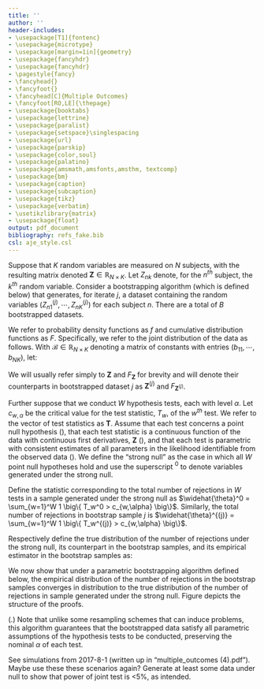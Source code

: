 ```yaml
---
title: ''
author: ''
header-includes:
- \usepackage[T1]{fontenc}
- \usepackage{microtype}
- \usepackage[margin=1in]{geometry}
- \usepackage{fancyhdr}
- \usepackage{fancyhdr}
- \pagestyle{fancy}
- \fancyhead{}
- \fancyfoot{}
- \fancyhead[C]{Multiple Outcomes}
- \fancyfoot[RO,LE]{\thepage}
- \usepackage{booktabs}
- \usepackage{lettrine}
- \usepackage{paralist}
- \usepackage{setspace}\singlespacing
- \usepackage{url}
- \usepackage{parskip}
- \usepackage{color,soul}
- \usepackage{palatino}
- \usepackage{amsmath,amsfonts,amsthm, textcomp}
- \usepackage{bm}
- \usepackage{caption}
- \usepackage{subcaption}
- \usepackage{tikz}
- \usepackage{verbatim}
- \usetikzlibrary{matrix}
- \usepackage{float}
output: pdf_document
bibliography: refs_fake.bib
csl: aje_style.csl
---
```


\newtheorem{theorem}{Theorem}
\newtheorem{corollary}{Corollary}
\newtheorem{lemma}{Lemma}
\newtheorem{definition}{Definition}
\newtheorem{remark}{Remark}
\newtheorem{fact}{Fact}
\newtheorem{example}{Example}
\newtheorem{algorithm}{Algorithm}


<!--
\doublespacing

\begin{center}
\textbf{ \LARGE{Title line one:} } \\ \vspace{5mm}
\textbf{ \LARGE{title line two} }
\vspace{10mm}
\end{center}

\doublespacing

\vspace{10mm}
\begin{center}
\large{ \emph{ Maya B. Mathur$^{1, 2\ast}$, Peng Ding$^{3}$, and Tyler J. VanderWeele$^{1,4}$ } }
\end{center}

\vspace{15mm}

\small{$^{1}$ Department of Biostatistics, Harvard T. H. Chan School of Public Health, Boston, MA, USA}

\small{$^{2}$Quantitative Sciences Unit, Stanford University, Palo Alto, CA, USA}

\small{$^{3}$Department of Statistics, University of California at Berkeley, Berkeley, CA, USA}

\small{$^{4}$Department of Epidemiology, Harvard T. H. Chan School of Public Health, Boston, MA, USA}


\vspace{15mm}
\begin{singlespacing} 
\small{$\ast$: Corresponding author:

mmathur@stanford.edu

Quantitative Sciences Unit (c/o Inna Sayfer)

1070 Arastradero Road

Palo Alto, CA

94305

}
\end{singlespacing}

\vspace{10mm}


\newpage
-->

\section{Notes to self}


<!-------------------------- --------------------------------->
<!-------------- SECTION: SETTING AND NOTATION --------------->
<!-------------------------- --------------------------------->

\section{Setting and notation}

Suppose that $K$ random variables are measured on $N$ subjects, with the resulting matrix denoted $\mathbf{Z} \in \mathbb{R}_{N \times K}$. Let $Z_{nk}$ denote, for the $n^{th}$ subject, the $k^{th}$ random variable. Consider a bootstrapping algorithm (which is defined below) that generates, for iterate $j$, a dataset containing the random variables $\left( Z_{n1}^{(j)}, \dotsb, Z_{nK}^{(j)} \right)$ for each subject $n$. There are a total of $B$ bootstrapped datasets. 

We refer to probability density functions as $f$ and cumulative distribution functions as $F$. Specifically, we refer to the joint distribution of the data as follows. With $\mathcal{B} \in \mathbb{R}_{N \times K}$ denoting a matrix of constants with entries $\left( b_{11}, \dotsb, b_{NK} \right)$, let:
\begin{align*}
F_{\mathbf{Z}} \left( \mathbf{B} \right) &= P \left( Z_{11} \le b_{11}, \dotsb, Z_{NK} \le b_{NK} \right)
\end{align*}

<!-- Define the joint CDF of $\left( Z_{n1}^{(j)}, \dotsb, Z_{nK}^{(j)} \right)$ as:

\begin{align*}
F_{\left( Z_{n1}^{(j)}, \dotsb, Z_{nK}^{(j)} \right)} \left( r_1, \dotsb, r_K \right) &= P \left( Z_{n1}^{(j)} < r_1, \dotsb, Z_{nK}^{(j)} < r_K \right)
\end{align*}
-->

We will usually refer simply to $\mathbf{Z}$ and $F_{\mathbf{Z}}$ for brevity and will denote their counterparts in bootstrapped dataset $j$ as $\mathbf{Z}^{(j)}$ and $F_{\mathbf{Z}^{(j)}}$.

Further suppose that we conduct $W$ hypothesis tests, each with level $\alpha$. Let $c_{w,\alpha}$ be the critical value for the test statistic, $T_w$, of the $w^{th}$ test. We refer to the vector of test statistics as $\mathbf{T}$. Assume that each test concerns a point null hypothesis (\textbf{Assumption 1}), that each test statistic is a continuous function of the data with continuous first derivatives, $\mathbf{Z}$ (\textbf{Assumption 2}), and that each test is parametric with consistent estimates of all parameters in the likelihood identifiable from the observed data (\textbf{Assumption 3}). We define the "strong null" as the case in which all $W$ point null hypotheses hold and use the superscript $^0$ to denote variables generated under the strong null. 

Define the statistic corresponding to the total number of rejections in $W$ tests in a sample generated under the strong null as $\widehat{\theta}^0 = \sum_{w=1}^W 1 \big\{ T_w^0 > c_{w,\alpha} \big\}$. Similarly, the total number of rejections in bootstrap sample $j$ is $\widehat{\theta}^{(j)} = \sum_{w=1}^W 1 \big\{ T_w^{(j)} > c_{w,\alpha} \big\}$. 

Respectively define the true distribution of the number of rejections under the strong null, its counterpart in the bootstrap samples, and its empirical estimator in the bootstrap samples as:
\begin{align*}
F_{\widehat{\theta}^0}(r) &= P \left( \widehat{\theta}^0 \le r \right) \\
F_{\widehat{\theta}^{(j)}}(r) &= P \left( \widehat{\theta}^{(j)} \le r \right) \\
\widehat{F}_{\widehat{\theta}^{(j)}} \left( r \right) &= \frac{1}{B} \sum_{j^{*}=1}^B 1 \Big\{ \widehat{\theta}^{(j^{*})} \le r \Big\}
\end{align*}


<!------------- --------------------------------->
<!-------------- SECTION: RESULTS --------------->
<!------------- --------------------------------->

\section{Results}

We now show that under a parametric bootstrapping algorithm defined below, the empirical distribution of the number of rejections in the bootstrap samples converges in distribution to the true distribution of the number of rejections in sample generated under the strong null. Figure \ref{roadmap} depicts the structure of the proofs. 


\begin{figure}[H]
\caption{Overview of theory to follow. The dashed arrows denote convergence in probability in either $N$ or both $N$ and $B$. The solid arrow denotes almost sure convergence in $B$. Parenthetical acronyms refer to remarks, a lemma, and a theorem developed below.}
\label{roadmap}
\begin{center}
\begin{tikzpicture}
  \matrix (m) [matrix of math nodes,row sep=3em,column sep=4em,minimum width=2em]
  {
     F_{ \mathbf{T}^{(j)} } & F_{ \mathbf{T}^0 } \\
      %& F_{ \mathbf{Z} }
      \\};
  \path[-stealth]
  % the - argument removes the arrowhead
    (m-1-1) edge[dashed] node [below] {(R1)} (m-1-2)
    
    % diagonal line
	%(m-1-1) edge[dashed] node [below] {(C1)} (m-2-2)
    
    %(m-1-2) edge[dotted] node [right] {(L2)} (m-2-2)
            ;
\end{tikzpicture} % pic 1
\qquad
\begin{tikzpicture}
  \matrix (m) [matrix of math nodes,row sep=3em,column sep=4em,minimum width=2em]
  {
     F_{ \widehat{\theta}^{(j)} } & F_{ \widehat{\theta}^0 }  \\
      \widehat{F}_{ \widehat{\theta}^{(j)} } & \\};
  \path[-stealth]
  % the - argument removes the arrowhead
    (m-1-1) edge[dashed] node [below] {(L1)} (m-1-2)
    
    % diagonal line
	(m-2-1) edge[] node [left] {(R2)} (m-1-1)
    
    (m-2-1) edge [dashed] node [below] {(T1)} (m-1-2)
            ;
\end{tikzpicture}
\end{center}
\end{figure}



<!-------------- Definition 1 --------------->
\bigskip \begin{algorithm}[Parametric bootstrap under the strong null] 
\label{cbt_def}
We will refer throughout to bootstrap samples generated as follows:
\begin{enumerate}
\item Use the observed data to obtain consistent point estimates of any unknown parameters in the likelihood. 
\item For any parameters in the likelihood that are constrained under the null hypothesis, set them equal to their null values (which are uniquely defined under Assumption 1 regarding point null hypotheses). For nuisance parameters, set them equal to their consistent estimates.  
\item For any covariates treated as fixed in the likelihood, set them equal to their observed values.
\item Generate outcome data from the estimated likelihood under the strong null as defined above. 
\end{enumerate}
\end{algorithm}

(\hl{CITE ME - e.g., Fox, Romano}.)
Note that unlike some resampling schemes that can induce \hl{XXX} problems, this algorithm guarantees that the bootstrapped data satisfy all parametric assumptions of the hypothesis tests to be conducted, preserving the nominal $\alpha$ of each test.


<!-------------- Example 1 --------------->
\bigskip
\begin{example}[Parametric bootstrap for multiple linear regression] 
Suppose that one of the hypothesis tests is conducted using an OLS model regressing the $w^{th}$ variable on the first variable, adjusting for the second variable:
$$Z_{nw} = \beta_0 + \beta_1 Z_{n1} + \beta_2 Z_{n2} + \epsilon_{nw}$$
with $H_0: \beta_1 = 0$ and $\epsilon \sim N(0, \sigma^2)$. Then we can apply Algorithm \ref{cbt_def} as follows:
\begin{enumerate}
\item Fit the model to the observed data to estimate the three nuisance parameters as $\widehat{\beta}_0$, $\widehat{\beta}_2$, and $\widehat{\sigma}^2$. 
\item For each bootstrap iterate, set the design matrix equal to that of the observed data.
\item Set $\beta_1 = 0$ (invoking the strong null), and set nuisance parameters $\beta_0 = \widehat{\beta}_0$, $\beta_2 = \widehat{\beta}_2$, and $\sigma^2 = \widehat{\sigma}^2$. 
\item Thus, for each bootstrap iterate, generate the bootstrapped outcomes as $Z_{nw}^{(j)} = \widehat{\beta}_0 + \widehat{\beta}_2 Z_{n2} + \epsilon^{(j)}_{nw}$, where $\epsilon^{(j)}_{nw} \sim N(0,\widehat{\sigma}^2)$. 
\end{enumerate}
\end{example}


<!-------------- Example 2 --------------->
\bigskip
\begin{example}[Parametric bootstrap for linear mixed model] 
The approach in Definition \ref{cbt_def} can accommodate parametric models with correlated observations, such as a linear mixed model with random intercepts by subject. One could obtain consistent estimates of the random intercepts using, for example, empirical Bayesian estimation, and these estimates can be plugged into the estimated likelihood under the strong null. 
\end{example}


<!-------------- Remark 1 --------------->
\bigskip
\begin{remark}
\label{CMT_results}
The distribution of the bootstrapped test statistics is consistent in $N$ for the true distribution of the test statistics under the strong null. By repeatedly invoking the Continuous Mapping Theorem (CMT):
\begin{align}
\label{consistent}
f_{\mathbf{Z}^{(j)}} &\xrightarrow[N \to \infty]{P} f_{\mathbf{Z}^0} \tag{CMT; Assumption 3} \\
f_{\mathbf{T}^{(j)}} &\xrightarrow[N \to \infty]{P} f_{\mathbf{T}^0} \tag{CMT; Assumption 2} \\
F_{\mathbf{T}^{(j)}} &\xrightarrow[N \to \infty]{P} F_{\mathbf{T}^0} \tag{CMT; integration preserves continuity} \\
\end{align}
\end{remark}

<!-------------- Remark 2 --------------->
\bigskip \begin{remark}
\label{glivenko}
By the i.i.d construction of the bootstrap samples and the Glivenko-Cantelli theorem, the empirical distribution of the number of rejections in the bootstrap samples converges almost surely in $B$ to its true distribution under the strong null:
$$\widehat{F}_{\widehat{\theta}^{(j)}} \xrightarrow[B \to \infty]{A.S.} F_{\widehat{\theta}^{(j)}} $$
\end{remark}


<!-------------- Fact 2 --------------->
<!-- has been replaced by Glivenko-Cantelli -->
<!--
\bigskip \begin{fact}
\label{glivenko}

The empirical distribution of the number of rejections in the bootstrap samples converges almost surely in $B$ to its true distribution under the strong null:
$$\widehat{F}_{\widehat{\theta}^{(j)}} \xrightarrow[B \to \infty]{A.S.} F_{\widehat{\theta}^{(j)}} $$
\begin{proof}
Since the $B$ bootstrap samples are i.i.d. and $E \big[ \vert \widehat{F}_{\widehat{\theta}^{(j)}} \left( r \right) \vert \big] < \infty$, this follows directly from the SLLN:
%--
\begin{align*}
\widehat{F}_{\widehat{\theta}^{(j)}} \left( r \right) &= \frac{1}{B} \sum_{j^{*}=1}^B 1 \Big\{ \widehat{\theta}^{(j^{*})} \le r \Big\} \\
& \xrightarrow[N \to \infty]{A.S.} E \Big[ 1 \big\{ \widehat{\theta}^{(j)} \le r \big\} \Big] \\
&= P \left( \widehat{\theta}^{(j)} \le r \right) \\
&= F_{\widehat{\theta}^{(j)}}(r)
\end{align*}
\end{proof}
\hl{NOTE TO SELF: For paper, should just invoke Glivenko-Cantelli.}
\end{fact}
-->

<!-------------- Lemma 1 --------------->
\bigskip \begin{lemma}
\label{lemma3}
The number of rejections in the bootstrap samples converges in distribution in $N$ to the number of rejections in samples from the original population under the strong null: $$F_{{ \widehat{\theta} }^{(j)}} \xrightarrow[N \to \infty]{P} F_{{ \widehat{\theta} }^0}$$

\begin{proof}
Define the $r$-family of ``rejection sets'' as all possible configurations of the $W$ test statistics that lead to $r$ rejections: $$\mathcal{A}_r = \Big\{ \left( A_1, \dotsb, A_W \right) \in \mathbb{R}^W : \left( T_1 \in A_1, \dotsb, T_W \in A_W \right) \; \Rightarrow \; \widehat{\theta} = r\Big\}$$
(For example, $\mathcal{A}_5$ contains all the 5-vectors of sets such that, if $\left( T_1 \in A_1, \dotsb, T_5 \in A_5 \right)$, then there are 5 total rejections across the $W$ tests. Suppose, for example, that $T_w \in (-\infty, \infty) \; \forall \; w$ and that each null hypothesis is rejected when $T_w > c_{\alpha}$. Then there are ${W \choose r}$ vectors in $\mathcal{A}_5$, representing the number of ways to select $r$ rejections from $W$ tests. One such vector corresponds to rejecting the first 5 tests and failing to reject all remaining tests:\\ $\left( (c_\alpha, \infty), (c_\alpha, \infty), (c_\alpha, \infty), (c_\alpha, \infty), (c_\alpha, \infty), (-\infty, c_\alpha], \dotsb, (-\infty, c_\alpha] \right)$.)

\bigskip Now consider the distribution of $\widehat{\theta}^{(j)}$:
\begin{align*}
P \left( \widehat{\theta}^{(j)} = r \right) &= P \left( \sum_{w=1}^W 1 \Big\{ T_w^{(j)} > c_{w,\alpha} \Big\} = r \right) \\
&= \sum_{ \left( A_1, \dotsb, A_W \right) \in \mathcal{A} } P \left( T_1^{(j)} \in A_1, \dotsb, T_W^{(j)} \in A_W \right) \\
&\xrightarrow[N \to \infty]{P} \sum_{ \left( A_1, \dotsb, A_W \right) \in \mathcal{A} } P \left( T^0_1 \in A_1, \dotsb, T^0_W \in A_W \right) \tag{\text{from Remark} \ref{CMT_results}}\\
&= P \left( \widehat{\theta}^0 = r \right)
\end{align*}
\end{proof}
\end{lemma}





<!-------------- Theorem 1 --------------->
\bigskip \begin{theorem} 
\label{theorem1}
The empirical distribution of the number of rejections in the bootstrap samples is consistent in $N$ and $B$ for the true distribution of the number of rejections under the strong null:
$$\widehat{F}_{\widehat{\theta}^{(j)}} \xrightarrow[B, N \to \infty]{P} F_{\widehat{\theta}^0} $$
\begin{proof}
Fix an arbitrarily small $\epsilon > 0$ and $\epsilon' > 0$. Remark \ref{glivenko} implies consistency, so there exists a $B^{*}$ such that, for all $B > B^{*}$:
\begin{align*}
P \left( \vert \widehat{F}_{ \widehat{\theta}^{(j)} } - F_{ \widehat{\theta}^{(j)} } \vert > \epsilon / 2 \right) &< \epsilon'/2
\end{align*}
Similarly, from Lemma \ref{lemma3}, there exists an $N^{*}$ such that, for all $N > N^{*}$:
\begin{align*}
P \left( \vert F_{ \widehat{\theta}^{(j)} } - F_{ \widehat{\theta}^0 } \vert > \epsilon / 2 \right) &< \epsilon' / 2
\end{align*}
Thus, for all $B$ and $N$ such that $B > B^{*}$ and $N > N^{*}$:
\begin{align*}
P \left( \vert \widehat{F}_{ \widehat{\theta}^{(j)} } - F_{ \widehat{\theta}^0 } \vert > \epsilon \right) &= P \left( \vert  \widehat{F}_{ \widehat{\theta}^{(j)} } - F_{ \widehat{\theta}^{(j)} } + F_{ \widehat{\theta}^{(j)} } - F_{ \widehat{\theta}^0 } \vert > \epsilon \right) \\
&\le P \left( \vert \widehat{F}_{ \widehat{\theta}^{(j)} } - F_{ \widehat{\theta}^{(j)} } \vert + \vert F_{ \widehat{\theta}^{(j)} } - F_{ \widehat{\theta}^0 } \vert > \epsilon \right)  \tag{triangle inequality}\\
&\le P \left( \vert \widehat{F}_{ \widehat{\theta}^{(j)} } - F_{ \widehat{\theta}^{(j)} } \vert > \epsilon/2 \; \text{ or } \; \vert F_{ \widehat{\theta}^{(j)} } - F_{ \widehat{\theta}^0 } \vert > \epsilon/2 \right) \\
&\le P \left( \vert \widehat{F}_{ \widehat{\theta}^{(j)} } - F_{ \widehat{\theta}^{(j)} } \vert > \epsilon/2 \right) + P \left( \vert F_{ \widehat{\theta}^{(j)} } - F_{ \widehat{\theta}^0 } \vert > \epsilon/2 \right) \\
&< \epsilon' 
\end{align*}
\end{proof}
\end{theorem}


<!-------------------------- --------------------------------->
<!-------------- SECTION: SIMULATION STUDY --------------->
<!-------------------------- --------------------------------->

\section{Simulation study}

See simulations from 2017-8-1 (written up in "multiple_outcomes (4).pdf"). Maybe use these these scenarios again? Generate at least some data under null to show that power of joint test is <5\%, as intended.  

\subsection{Width of 95\% CI generated under null}

\begin{itemize}
\item Figure 1: Mean number of rejections and average of CI limits to show width
\item Figure 2: Average distance of observed rejections from upper CI limit
\end{itemize}

\subsection{Power of joint test}

\begin{itemize}
\item Figure 3 with panels: Prob of rejecting joint null in samples generated under null (should be <5\% for all) and under various alternative scenarios
\end{itemize}



<!-------------------------- --------------------------------->
<!-------------- SECTION: APPLIED EXAMPLE --------------->
<!-------------------------- --------------------------------->

\section{Applied example}



<!--
\newpage
\section*{References}
-->

